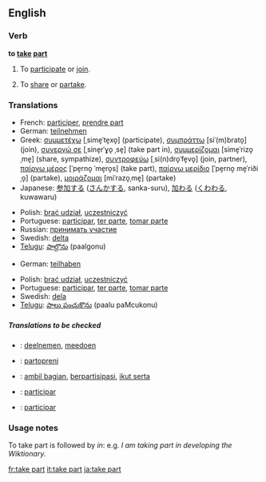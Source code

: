 {{rfc|translations header depth}}
==English==

===Verb===
'''to [[take]] [[part]]'''

# {{idiom}} To [[participate]] or [[join]].
# {{idiom}} To [[share]] or [[partake]].

===Translations===
{{rfc-level|Translations at L3+ (AutoFormat would have corrected level of Translations)}}
{{trans-top|participate or join}}
*French: [[participer]], [[prendre part]]
*German: [[teilnehmen]]
*Greek: [[συμμετέχω]] [ˌsime̞ˈte̞xo̞] (participate), [[συμπράττω]] [siˈ(m)brato̞] (join), [[συνεργώ σε]] [ˌsine̞rˈɣo̞ ˌse̞] (take part in), [[συμμερίζομαι]] [sime̞ˈrizo̞ˌme̞] (share, sympathize), [[συντροφεύω]] [ˌsi(n)dro̞ˈfe̞vo̞] (join, partner), [[παίρνω μέρος]] [ˈpe̞rno̞ ˈme̞ro̞s] (take part), [[παίρνω μερίδιο]] [ˈpe̞rno̞ me̞ˈriðiˌo̞] (partake), [[μοιράζομαι]] [miˈrazo̞ˌme̞] (partake)
*Japanese: [[参加]]する ([[さんか]]する, sanka-suru), [[加わる]] ([[くわわる]], kuwawaru)
{{trans-mid}}
*Polish: [[brać udział]], [[uczestniczyć]]
*Portuguese: [[participar]], [[ter parte]], [[tomar parte]]
*Russian: [[принимать участие]]
*Swedish: [[delta]]
*[[Telugu]]: [[పాల్గొను]] (paalgonu)
{{trans-bottom}}

{{trans-top|share or partake}}
*German: [[teilhaben]]
{{trans-mid}}
*Polish: [[brać udział]], [[uczestniczyć]]
*Portuguese: [[participar]], [[ter parte]], [[tomar parte]]
*Swedish: [[dela]]
*[[Telugu]]: [[పాలు పంచుకొను]] (paalu paMcukonu)
{{trans-bottom}}

=====Translations to be checked=====
{{checktrans}}

*{{ttbc|Dutch}}: [[deelnemen]], [[meedoen]]
*{{ttbc|Esperanto}}: [[partopreni]]
*{{ttbc|Indonesian}}: [[ambil bagian]], [[partisipasi|berpartisipasi]], [[ikut serta]]
*{{ttbc|Interlingua}}: [[participar]]
*{{ttbc|Spanish}}: [[participar]]

===Usage notes===
To take part is followed by ''in'': e.g. ''I am taking part in developing the Wiktionary.''

[[fr:take part]]
[[it:take part]]
[[ja:take part]]